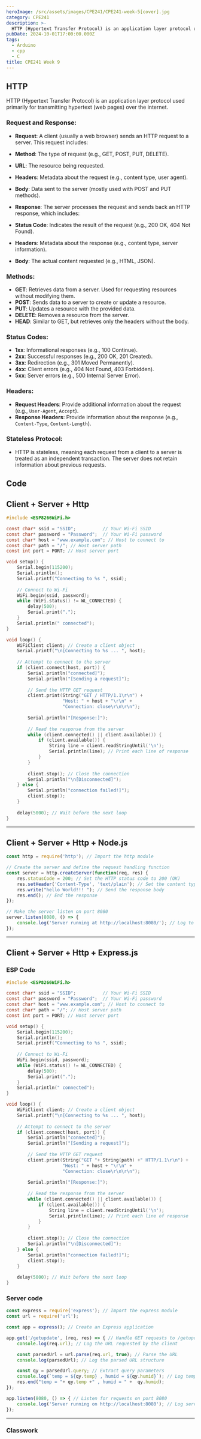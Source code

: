 ```yaml
---
heroImage: /src/assets/images/CPE241/CPE241-week-5[cover].jpg
category: CPE241
description: >-
  HTTP (Hypertext Transfer Protocol) is an application layer protocol used primarily for transmitting hypertext (web pages) over the internet.
pubDate: 2024-10-01T17:00:00.000Z
tags:
  - Arduino
  - cpp
  - C
title: CPE241 Week 9
---
```


## HTTP

HTTP (Hypertext Transfer Protocol) is an application layer protocol used primarily for transmitting hypertext (web pages) over the internet.

### **Request and Response**:

-   **Request**: A client (usually a web browser) sends an HTTP request to a server. This request includes:

-   **Method**: The type of request (e.g., GET, POST, PUT, DELETE).
-   **URL**: The resource being requested.
-   **Headers**: Metadata about the request (e.g., content type, user agent).
-   **Body**: Data sent to the server (mostly used with POST and PUT methods).
-   **Response**: The server processes the request and sends back an HTTP response, which includes:

-   **Status Code**: Indicates the result of the request (e.g., 200 OK, 404 Not Found).
-   **Headers**: Metadata about the response (e.g., content type, server information).
-   **Body**: The actual content requested (e.g., HTML, JSON).
### **Methods**:

-   **GET**: Retrieves data from a server. Used for requesting resources without modifying them.
-   **POST**: Sends data to a server to create or update a resource.
-   **PUT**: Updates a resource with the provided data.
-   **DELETE**: Removes a resource from the server.
-   **HEAD**: Similar to GET, but retrieves only the headers without the body.
### **Status Codes**:

-   **1xx**: Informational responses (e.g., 100 Continue).
-   **2xx**: Successful responses (e.g., 200 OK, 201 Created).
-   **3xx**: Redirection (e.g., 301 Moved Permanently).
-   **4xx**: Client errors (e.g., 404 Not Found, 403 Forbidden).
-   **5xx**: Server errors (e.g., 500 Internal Server Error).
### **Headers**:

-   **Request Headers**: Provide additional information about the request (e.g., `User-Agent`, `Accept`).
-   **Response Headers**: Provide information about the response (e.g., `Content-Type`, `Content-Length`).

### **Stateless Protocol**:

-   HTTP is stateless, meaning each request from a client to a server is treated as an independent transaction. The server does not retain information about previous requests.


## Code

## Client + Server + Http
```c
#include <ESP8266WiFi.h>

const char* ssid = "SSID";          // Your Wi-Fi SSID
const char* password = "Password";  // Your Wi-Fi password
const char* host = "www.example.com"; // Host to connect to
const char* path = "/"; // Host server path
const int port = PORT; // Host server port 

void setup() {
    Serial.begin(115200);
    Serial.println();
    Serial.printf("Connecting to %s ", ssid);
    
    // Connect to Wi-Fi
    WiFi.begin(ssid, password);
    while (WiFi.status() != WL_CONNECTED) {
        delay(500);
        Serial.print(".");
    }
    Serial.println(" connected");
}

void loop() {
    WiFiClient client; // Create a client object
    Serial.printf("\n[Connecting to %s ... ", host);
    
    // Attempt to connect to the server
    if (client.connect(host, port)) {
        Serial.println("connected]");
        Serial.println("[Sending a request]");
        
        // Send the HTTP GET request
        client.print(String("GET / HTTP/1.1\r\n") +
                     "Host: " + host + "\r\n" +
                     "Connection: close\r\n\r\n");
        
        Serial.println("[Response:]");
        
        // Read the response from the server
        while (client.connected() || client.available()) {
            if (client.available()) {
                String line = client.readStringUntil('\n');
                Serial.println(line); // Print each line of response
            }
        }
        
        client.stop(); // Close the connection
        Serial.println("\n[Disconnected]");
    } else {
        Serial.println("connection failed!]");
        client.stop();
    }
    
    delay(5000); // Wait before the next loop
}

```
---

## Client + Server + Http + Node.js


```JavaScript
const http = require('http'); // Import the http module

// Create the server and define the request handling function
const server = http.createServer(function(req, res) {
    res.statusCode = 200; // Set the HTTP status code to 200 (OK)
    res.setHeader('Content-Type', 'text/plain'); // Set the content type to plain text
    res.write("hello World!!! "); // Send the response body
    res.end(); // End the response
});

// Make the server listen on port 8080
server.listen(8080, () => {
    console.log('Server running at http://localhost:8080/'); // Log to the console when the server is running
});
```

---

## Client + Server + Http + Express.js 

### ESP Code
```c
#include <ESP8266WiFi.h>

const char* ssid = "SSID";          // Your Wi-Fi SSID
const char* password = "Password";  // Your Wi-Fi password
const char* host = "www.example.com"; // Host to connect to
const char* path = "/"; // Host server path
const int port = PORT; // Host server port 

void setup() {
    Serial.begin(115200);
    Serial.println();
    Serial.printf("Connecting to %s ", ssid);
    
    // Connect to Wi-Fi
    WiFi.begin(ssid, password);
    while (WiFi.status() != WL_CONNECTED) {
        delay(500);
        Serial.print(".");
    }
    Serial.println(" connected");
}

void loop() {
    WiFiClient client; // Create a client object
    Serial.printf("\n[Connecting to %s ... ", host);
    
    // Attempt to connect to the server
    if (client.connect(host, port)) {
        Serial.println("connected]");
        Serial.println("[Sending a request]");
        
        // Send the HTTP GET request
        client.print(String("GET "+ String(path) +" HTTP/1.1\r\n") +
                     "Host: " + host + "\r\n" +
                     "Connection: close\r\n\r\n");
        
        Serial.println("[Response:]");
        
        // Read the response from the server
        while (client.connected() || client.available()) {
            if (client.available()) {
                String line = client.readStringUntil('\n');
                Serial.println(line); // Print each line of response
            }
        }
        
        client.stop(); // Close the connection
        Serial.println("\n[Disconnected]");
    } else {
        Serial.println("connection failed!]");
        client.stop();
    }
    
    delay(5000); // Wait before the next loop
}
```

### Server code
```JavaScript
const express = require('express'); // Import the express module
const url = require('url');

const app = express(); // Create an Express application

app.get('/getupdate', (req, res) => { // Handle GET requests to /getupdate
    console.log(req.url); // Log the URL requested by the client

    const parsedUrl = url.parse(req.url, true); // Parse the URL
    console.log(parsedUrl); // Log the parsed URL structure

    const qy = parsedUrl.query; // Extract query parameters
    console.log(`temp = ${qy.temp} , humid = ${qy.humid}`); // Log temp and humid values
    res.end("temp = "+ qy.temp +" , humid = " +  qy.humid);
});

app.listen(8080, () => { // Listen for requests on port 8080
    console.log('Server running on http://localhost:8080'); // Log server status
});
```

---

### Classwork
```c

```
